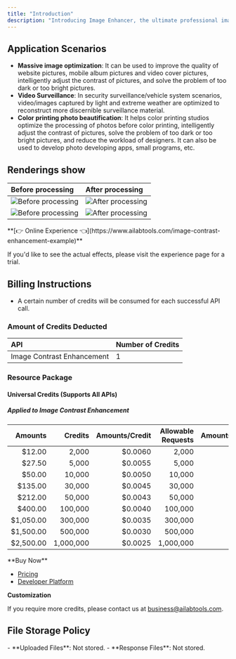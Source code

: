 ```yaml
---
title: "Introduction"
description: "Introducing Image Enhancer, the ultimate professional image enhancement tool for perfecting your photos. Our powerful suite of tools allows you to deblur, color correct, and adjust contrast with ease, giving you the best possible image quality. From simple corrections to complex tasks, Image Enhancer delivers professional-grade results in no time. Whether you're a professional photographer or just starting out, Image Enhancer has the tools you need to take your photos to the next level. Take control of your images and get the perfect look you desire with Image Enhancer."
---
```


## Application Scenarios

- **Massive image optimization**: It can be used to improve the quality of website pictures, mobile album pictures and video cover pictures, intelligently adjust the contrast of pictures, and solve the problem of too dark or too bright pictures.
- **Video Surveillance**: In security surveillance/vehicle system scenarios, video/images captured by light and extreme weather are optimized to reconstruct more discernible surveillance material.
- **Color printing photo beautification**: It helps color printing studios optimize the processing of photos before color printing, intelligently adjust the contrast of pictures, solve the problem of too dark or too bright pictures, and reduce the workload of designers. It can also be used to develop photo developing apps, small programs, etc.

## Renderings show

| Before processing                                                                         | After processing                                                                              |
|:------------------------------------------------------------------------------------------|:----------------------------------------------------------------------------------------------|
| ![Before processing](https://img.ailabtools.com/rapidapi/ContrastEnhance/untreated-4.jpg) | ![After processing](https://img.ailabtools.com/rapidapi/ContrastEnhance/processed-4-min.jpeg) |
| ![Before processing](https://img.ailabtools.com/rapidapi/ContrastEnhance/untreated-5.jpg) | ![After processing](https://img.ailabtools.com/rapidapi/ContrastEnhance/processed-5-min.jpeg) |
<Tip>
**[👉 Online Experience 👈](https://www.ailabtools.com/image-contrast-enhancement-example)**

If you'd like to see the actual effects, please visit the experience page for a trial.
</Tip>
## Billing Instructions

- A certain number of credits will be consumed for each successful API call.

### Amount of Credits Deducted

| API                        | Number of Credits |
|:---------------------------|:------------------|
| Image Contrast Enhancement | 1                 |

### Resource Package

#### Universal Credits (Supports All APIs)

##### Applied to Image Contrast Enhancement

|   Amounts |   Credits | Amounts/Credit | Allowable Requests | Amounts/Request |
|----------:|----------:|---------------:|-------------------:|----------------:|
|    $12.00 |     2,000 |        $0.0060 |              2,000 |         $0.0060 |
|    $27.50 |     5,000 |        $0.0055 |              5,000 |         $0.0055 |
|    $50.00 |    10,000 |        $0.0050 |             10,000 |         $0.0050 |
|   $135.00 |    30,000 |        $0.0045 |             30,000 |         $0.0045 |
|   $212.00 |    50,000 |        $0.0043 |             50,000 |         $0.0043 |
|   $400.00 |   100,000 |        $0.0040 |            100,000 |         $0.0040 |
| $1,050.00 |   300,000 |        $0.0035 |            300,000 |         $0.0035 |
| $1,500.00 |   500,000 |        $0.0030 |            500,000 |         $0.0030 |
| $2,500.00 | 1,000,000 |        $0.0025 |          1,000,000 |         $0.0025 |
<Tip>
**Buy Now**

- <a href="https://www.ailabtools.com/price?tab=developer" target="_blank">Pricing</a>
- <a href="https://www.ailabtools.com/developer-platform" target="_blank">Developer Platform</a>

**Customization**

If you require more credits, please contact us at <a href="mailto:business@ailabtools.com">business@ailabtools.com</a>.
</Tip>
## File Storage Policy
<Tip>
- **Uploaded Files**: Not stored.
- **Response Files**: Not stored.
</Tip>